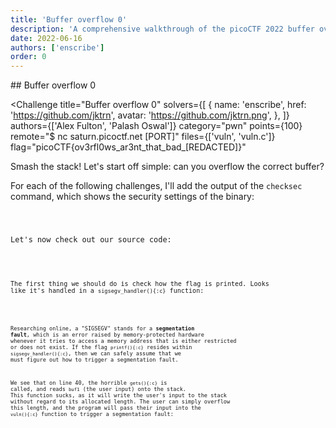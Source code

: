 ```yaml
---
title: 'Buffer overflow 0'
description: 'A comprehensive walkthrough of the picoCTF 2022 buffer overflow challenges, exploring stack-based exploitation techniques and binary security fundamentals.'
date: 2022-06-16
authors: ['enscribe']
order: 0
---
```



<div class="invisible h-0! [&+*]:mt-0 [&+*_*]:mt-0">
## Buffer overflow 0
</div>

<Challenge
  title="Buffer overflow 0"
  solvers={[
    {
      name: 'enscribe',
      href: 'https://github.com/jktrn',
      avatar: 'https://github.com/jktrn.png',
    },
  ]}
  authors={['Alex Fulton', 'Palash Oswal']}
  category="pwn"
  points={100}
  remote="$ nc saturn.picoctf.net [PORT]"
  files={['vuln', 'vuln.c']}
  flag="picoCTF{ov3rfl0ws_ar3nt_that_bad_[REDACTED]}"
>
  Smash the stack! Let's start off simple: can you overflow the correct buffer?
</Challenge>

For each of the following challenges, I'll add the output of the `checksec` command, which shows the security settings of the binary:


<Code code={Code1} lang="ansi" />

Let's now check out our source code:


<Code code={Code2} lang="c" title="vuln.c" />

The first thing we should do is check how the flag is printed. Looks like it's handled in a `sigsegv_handler(){:c}` function:


<Code code={Code3} lang="c" title="vuln.c" startLineNumber={10} />

Researching online, a "SIGSEGV" stands for a **segmentation fault**, which is an error raised by memory-protected hardware whenever it tries to access a memory address that is either restricted or does not exist. If the flag `printf(){:c}` resides within `sigsegv_handler(){:c}`, then we can safely assume that we must figure out how to trigger a segmentation fault.

We see that on line 40, the horrible `gets(){:c}` is called, and reads `buf1` (the user input) onto the stack. This function sucks, as it will write the user's input to the stack without regard to its allocated length. The user can simply overflow this length, and the program will pass their input into the `vuln(){:c}` function to trigger a segmentation fault:


<Code code={Code4} lang="ansi" mark="picoCTF{ov3rfl0ws_ar3nt_that_bad_[REDACTED]}" />